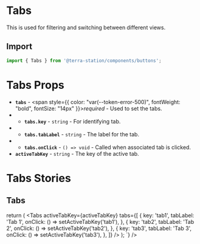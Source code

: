 
<Meta title="Components/Buttons/Tabs" />

# Tabs
This is used for filtering and switching between different views.

## Import
```jsx
import { Tabs } from '@terra-station/components/buttons';
```

# Tabs Props
* **`tabs`** - <span style={{ color: "var(--token-error-500)", fontWeight: "bold", fontSize: "14px" }}>*required*</span> - Used to set the tabs.
* * **`tabs.key`** - `string` - For identifying tab.
* * **`tabs.tabLabel`** - `string` - The label for the tab.
* * **`tabs.onClick`** - `() => void` - Called when associated tab is clicked.
* **`activeTabKey`** - `string` - The key of the active tab.

# Tabs Stories

## Tabs
<div className='story_with_source_below'>
  <Canvas of={TabsStories.Default} />
  <Source code={`
    const [activeTabKey, setActiveTabKey] = useState('tab1');

return (
    <Tabs
    activeTabKey={activeTabKey}
    tabs={[
      {
        key: 'tab1',
        tabLabel: 'Tab 1',
        onClick: () => setActiveTabKey('tab1'),
      },
      {
        key: 'tab2',
        tabLabel: 'Tab 2',
        onClick: () => setActiveTabKey('tab2'),
      },
      {
        key: 'tab3',
        tabLabel: 'Tab 3',
        onClick: () => setActiveTabKey('tab3'),
      },
    ]}
  />
);
  `} />
</div>
